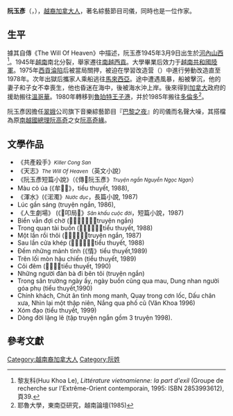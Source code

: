 '''阮玉彥'''（{{vie|hn=阮玉彥|qn=Nguyễn Ngọc Ngạn}}，{{bd|1945年|3月9日|catIdx=R阮}}），[[越僑|越裔加拿大人]]，著名綜藝節目司儀，同時也是一位作家。

== 生平 ==
據其自傳《The Will Of Heaven》中描述，阮玉彥1945年3月9日出生於[[河內市|河內]][[山西市社|山西]]<ref>黎友科(Huu Khoa Le), ''Littérature vietnamienne: la part d'exil'' (Groupe de recherche sur l'Extrême-Orient contemporain, 1995: ISBN 2853993612), 頁39.</ref>。1945年[[越南|越南]]南北分裂，舉家遷往[[越南共和國|南越]][[胡志明市|西貢]]。大學畢業后效力于[[越南共和國陸軍|越南共和國陸軍]]。1975年[[西貢淪陷|西貢淪陷]]后被當局關押，被迫在學習改造营（{{vie|hn=寨學習改造|qn=trại học tập cải tạo|f=h}}）中進行勞動改造直至1978年。次年出獄后攜家人乘船逃往[[馬來西亞|馬來西亞]]。途中遭遇風暴，船被擊沉，他的妻子和子女不幸喪生，他也昏迷在海中，後被海水沖上岸。後來得到[[加拿大|加拿大]]政府的援助搬往[[溫哥華|溫哥華]]。1980年轉移到[[魯珀特王子港|魯珀特王子港]]，并於1985年搬往[[多倫多|多倫多]]<ref>耶魯大學，東南亞研究，越南論壇(1985)</ref>。

阮玉彥因擔任[[翠娥|翠娥]]公司旗下音樂綜藝節目『[[巴黎之夜|巴黎之夜]]』的司儀而名聲大噪，其搭檔為原[[越南共和國|南越國]][[總理|總理]][[阮高奇|阮高奇]]之女[[阮高奇緣|阮高奇緣]]。

== 文學作品 ==
*《共產殺手》<small>''Killer Cong San''</small> 
*《天志》<small>''The Will Of Heaven''</small>（英文小說）
*《阮玉彥短篇小說》（《傳𥐇阮玉彥》<small>''Truyện ngắn Nguyễn Ngọc Ngạn''</small>）
*Màu cỏ úa (《牟𦹯𦼇》，tiểu thuyết, 1988), 
*《渾水》(《渃濁》<small>''Nước đục''</small>，長篇小說, 1987) 
*Lúc gần sáng (truyện ngắn, 1986), 
*《人生劇場》 (《𡑝叩局𠁀》<small>''Sân khấu cuộc đời''</small>，短篇小說，1987) 
*Biển vẫn đợi chờ (《𤅶抆待徐》，truyện ngắn) 
*Trong quan tài buồn (《𥪝棺材𢞂》tiểu thuyết, 1988) 
*Một lần rồi thôi (《𠬠𠞺耒𡀰》truyện ngắn, 1987) 
*Sau lần cửa khép (《𢖕𠞺𨷯𢬱》tiểu thuyết, 1988) 
*Đếm những mảnh tình (《情》tiểu thuyết,1989) 
*Trên lối mòn hậu chiến (tiểu thuyết, 1989) 
*Cõi đêm (《𡎝𡖵》tiểu thuyết, 1990) 
*Những người đàn bà đi bên tôi (truyện ngắn) 
*Trong sân trường ngày ấy, ngày buồn cũng qua mau, Dung nhan người góa phụ (tiểu thuyết,1990) 
*Chính khách, Chút ân tình mong manh, Quay trong cơn lốc, Dấu chân xưa, Nhìn lại một thập niên, Nắng qua phố cũ (Văn Khoa 1996) 
*Xóm đạo (tiểu thuyết, 1999) 
*Dòng đời lặng lẽ (tập truyện ngắn gồm 3 truyện 1998).

== 參考文獻 ==
<references/>

{{DEFAULTSORT:Nguyen}}
[[Category:越南裔加拿大人|Category:越南裔加拿大人]]
[[Category:阮姓|Category:阮姓]]